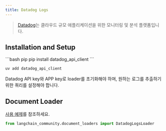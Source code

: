 ```yaml
---
title: Datadog Logs
---
```


>[Datadog](https://www.datadoghq.com/)는 클라우드 규모 애플리케이션을 위한 모니터링 및 분석 플랫폼입니다.

## Installation and Setup

<CodeGroup>
```bash pip
pip install datadog_api_client
```

```bash uv
uv add datadog_api_client
```
</CodeGroup>

Datadog API key와 APP key로 loader를 초기화해야 하며, 원하는 로그를 추출하기 위한 쿼리를 설정해야 합니다.

## Document Loader

[사용 예제](/oss/integrations/document_loaders/datadog_logs)를 참조하세요.

```python
from langchain_community.document_loaders import DatadogLogsLoader
```